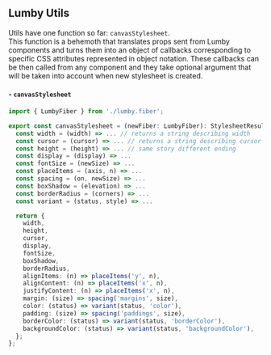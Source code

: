 

<Meta title="Core/Utils" component={Utils} />

## Lumby Utils

Utils have one function so far: `canvasStylesheet`. <br/>
This function is a behemoth that translates props sent from Lumby components and
turns them into an object of callbacks corresponding to specific CSS attributes
represented in object notation. These callbacks can be then called from
any component and they take optional argument that will be taken into account
when new stylesheet is created.

#### - `canvasStylesheet`

```typescript
import { LumbyFiber } from './lumby.fiber';

export const canvasStylesheet = (newFiber: LumbyFiber): StylesheetResult => {
  const width = (width) => ... // returns a string describing width
  const cursor = (cursor) => ... // returns a string describing cursor
  const height = (height) => ... // same story different ending
  const display = (display) => ...
  const fontSize = (newSize) => ...
  const placeItems = (axis, n) => ...
  const spacing = (on, newSize) => ...
  const boxShadow = (elevation) => ...
  const borderRadius = (corners) => ...
  const variant = (status, style) => ...

  return {
    width,
    height,
    cursor,
    display,
    fontSize,
    boxShadow,
    borderRadius,
    alignItems: (n) => placeItems('y', n),
    alignContent: (n) => placeItems('x', n),
    justifyContent: (n) => placeItems('x', n),
    margin: (size) => spacing('margins', size),
    color: (status) => variant(status, 'color'),
    padding: (size) => spacing('paddings', size),
    borderColor: (status) => variant(status, 'borderColor'),
    backgroundColor: (status) => variant(status, 'backgroundColor'),
  };
};
```
